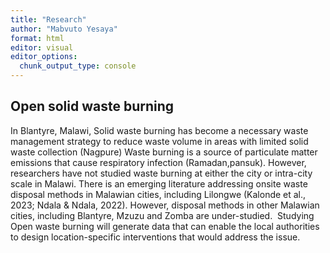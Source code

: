 ```yaml
---
title: "Research"
author: "Mabvuto Yesaya"
format: html
editor: visual
editor_options: 
  chunk_output_type: console
---
```


## Open solid waste burning

In Blantyre, Malawi, Solid waste burning has become a necessary waste management strategy to reduce waste volume in areas with limited solid waste collection (Nagpure) Waste burning is a source of particulate matter emissions that cause respiratory infection (Ramadan,pansuk). However, researchers have not studied waste burning at either the city or intra-city scale in Malawi. There is an emerging literature addressing onsite waste disposal methods in Malawian cities, including Lilongwe (Kalonde et al., 2023; Ndala & Ndala, 2022). However, disposal methods in other Malawian cities, including Blantyre, Mzuzu and Zomba are under-studied.  Studying Open waste burning will generate data that can enable the local authorities to design location-specific interventions that would address the issue.
